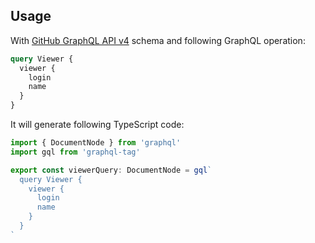 

<PackageHeader />
<PackageApiDocs />

## Usage

With [GitHub GraphQL API v4](https://developer.github.com/v4) schema and following GraphQL operation:

```graphql
query Viewer {
  viewer {
    login
    name
  }
}
```

It will generate following TypeScript code:

```ts
import { DocumentNode } from 'graphql'
import gql from 'graphql-tag'

export const viewerQuery: DocumentNode = gql`
  query Viewer {
    viewer {
      login
      name
    }
  }
`
```
